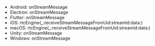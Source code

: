 

- Android: <Link to="{{Global.API_REF_ANDROID_ROOT}}/class_irtcengineeventhandler.html#callback_irtcengineeventhandler_onstreammessage">onStreamMessage</Link>
- Electron: <Link to="{{Global.API_REF_ELECTRON_ROOT}}/class_irtcengineeventhandler.html#callback_irtcengineeventhandler_onstreammessage">onStreamMessage</Link>
- Flutter: <Link to="{{Global.API_REF_FLUTTER_ROOT}}/class_irtcengineeventhandler.html#callback_irtcengineeventhandler_onstreammessage">onStreamMessage</Link>
- iOS: <Link to="{{Global.API_REF_IOS_ROOT}}//agorartckit/agorartcenginedelegate/rtcengine(_:receivestreammessagefromuid:streamid:data:)">rtcEngine(_:receiveStreamMessageFromUid:streamId:data:)</Link>
- macOS: <Link to="{{Global.API_REF_MACOS_ROOT}}/agorartckit/agorartcenginedelegate/rtcengine(_:receivestreammessagefromuid:streamid:data:)">rtcEngine(_:receiveStreamMessageFromUid:streamId:data:)</Link>
- Unity: <Link to="{{Global.API_REF_UNITY_ROOT}}/class_irtcengineeventhandler.html#callback_irtcengineeventhandler_onstreammessage">onStreamMessage</Link>
- Windows: <Link to="{{Global.API_REF_CPP_ROOT}}/class_irtcengineeventhandler.html#callback_irtcengineeventhandler_onstreammessage">onStreamMessage</Link>






